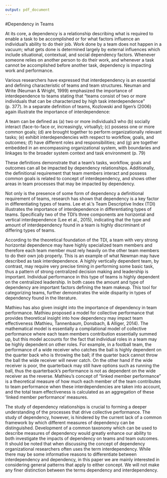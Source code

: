 ```yaml
---
output: pdf_document
---
```

#Dependency in Teams

At its core, a dependency is a relationship describing what is required to enable a task to be accomplished or for what factors influence an individual's ability to do their job. Work done by a team does not happen in a vacuum; what gets done is determined largely by external influences which include situational, contextual, and social dependency factors. Whenever someone relies on another person to do their work, and whenever a task cannot be accomplished before another task, dependency is impacting work and performance. 

Various researchers have expressed that interdependency is an essential and defining characteristic of teams and team structures. Neuman and Write (Neuman & Wright, 1999) emphasized the importance of interdependence to teams stating that "teams consist of two or more individuals that can be characterized by high task interdependence" (p. 377). In a separate definition of teams, Kozlowski and Ilgen's (2006) again illustrate the importance of interdependence:

\setlength{\leftskip}{2cm}
A team can be defined as (a) two or more individuals3 who (b) socially interact (face-to-face or, increasingly, virtually); (c) possess one or more common goals; (d) are brought together to perform organizationally relevant tasks; (e) exhibit interdependencies with respect to workflow, goals, and outcomes; (f) have different roles and responsibilities; and (g) are together embedded in an encompassing organizational system, with boundaries and linkages to the broader system context and task environment (p. 79)
\setlength{\leftskip}{0cm}

These definitions demonstrate that a team's tasks, workflow, goals and outcomes can all be impacted by dependency relationships. Additionally, the definitional requirement that team members interact and possess common goals is related to concept of interdependency, and shows other areas in team processes that may be impacted by dependency.

Not only is the presence of some form of dependency a definitional requirement of teams, research has shown that dependency is a key factor in differentiating types of teams. Lee et al.'s Team Descriptive Index (TDI) illustrates the importance of interdependence in differentiating types of teams. Specifically two of the TDI's three components are horizontal and vertical interdependence (Lee et al., 2015), indicating that the type and amount of interdependency found in a team is highly discriminant of differing types of teams. 

According to the theoretical foundation of the TDI, a team with very strong horizontal dependence may have highly specialized team members and therefore each team member must rely heavily on the other team members to do their own job properly. This is an example of what Newman may have described as task interdependence. A highly vertically dependent team, by contrast, may require very precise timing in performing some basic task, thus a pattern of strong centralized decision making and leadership is important. Individual performance in this type of teams is highly dependent on the centralized leadership. In both cases the amount and type of dependency are important factors defining the team makeup. This tool for categorizing teams, further demonstrates the wide disparity in types of dependency found in the literature.

Mathieu has also given insight into the importance of dependency in team performance. Mathieu proposed a model for collective performance that provides theoretical insight into how dependency may impact team effectiveness (Mathieu, Tannenbaum, Donsbach, & Alliger, 2014). The mathematical model is essentially a compilational model of collective performance where each team members contribution essentially summed up, but this model accounts for the fact that individual roles in a team may be highly dependent on other roles. For example, in a football team, the performance of a wide receiver who catches the ball is highly dependent on the quarter back who is throwing the ball; if the quarter back cannot throw the ball the wide receiver will never catch. On the other hand if the wide receiver is poor, the quarterback may still have options such as running the ball, thus the quarterback's performance is not as dependent on the wide receiver as the reverse. Mathieu's concept of "linked member performance" is a theoretical measure of how much each member of the team contributes to team performance when these interdependencies are taken into account, and the total team effectiveness is calculated as an aggregation of these 'linked member performance' measures.

The study of dependency relationships is crucial to forming a deeper understanding of the processes that drive collective performance. The study of dependency, however, is hindered by the current lack of a common framework by which different measures of dependency can be distinguished. Development of a common taxonomy which can be used to describe measures of dependency would greatly enhance our ability to both investigate the impacts of dependency on teams and team outcomes. It should be noted that when discussing the concept of dependency organizational researchers often uses the term interdependency. While there may be some informative reasons to differentiate between interdependency and dependency, in this paper we are mainly interested in considering general patterns that apply to either concept. We will not make any finer distinction between the terms dependency and interdependency.
